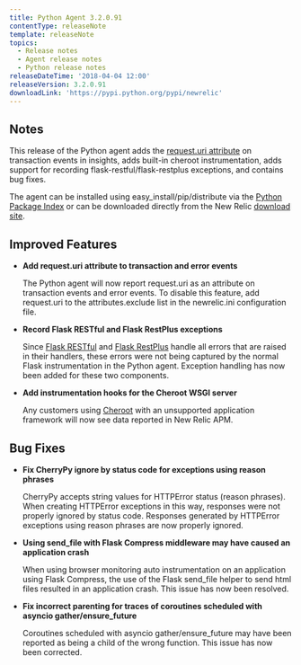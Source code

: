 ```yaml
---
title: Python Agent 3.2.0.91
contentType: releaseNote
template: releaseNote
topics:
  - Release notes
  - Agent release notes
  - Python release notes
releaseDateTime: '2018-04-04 12:00'
releaseVersion: 3.2.0.91
downloadLink: 'https://pypi.python.org/pypi/newrelic'
---
```


## Notes

This release of the Python agent adds the [request.uri attribute](/docs/agents/python-agent/attributes/python-agent-attributes) on transaction events in insights, adds built-in cheroot instrumentation, adds support for recording flask-restful/flask-restplus exceptions, and contains bug fixes.

The agent can be installed using easy_install/pip/distribute via the [Python Package Index](https://pypi.python.org/pypi/newrelic) or can be downloaded directly from the New Relic [download site](http://download.newrelic.com/python_agent/release).

## Improved Features

* **Add request.uri attribute to transaction and error events**

  The Python agent will now report request.uri as an attribute on transaction events and error events. To disable this feature, add request.uri to the attributes.exclude list in the newrelic.ini configuration file.
* **Record Flask RESTful and Flask RestPlus exceptions**

  Since [Flask RESTful](https://pypi.python.org/pypi/Flask-RESTful) and [Flask RestPlus](https://pypi.python.org/pypi/flask-restplus) handle all errors that are raised in their handlers, these errors were not being captured by the normal Flask instrumentation in the Python agent. Exception handling has now been added for these two components.
* **Add instrumentation hooks for the Cheroot WSGI server**

  Any customers using [Cheroot](https://pypi.python.org/pypi/Cheroot/6.0.0) with an unsupported application framework will now see data reported in New Relic APM.

## Bug Fixes

* **Fix CherryPy ignore by status code for exceptions using reason phrases**

  CherryPy accepts string values for HTTPError status (reason phrases). When creating HTTPError exceptions in this way, responses were not properly ignored by status code. Responses generated by HTTPError exceptions using reason phrases are now properly ignored.
* **Using send_file with Flask Compress middleware may have caused an application crash**

  When using browser monitoring auto instrumentation on an application using Flask Compress, the use of the Flask send_file helper to send html files resulted in an application crash. This issue has now been resolved.
* **Fix incorrect parenting for traces of coroutines scheduled with asyncio gather/ensure_future**

  Coroutines scheduled with asyncio gather/ensure_future may have been reported as being a child of the wrong function. This issue has now been corrected.
